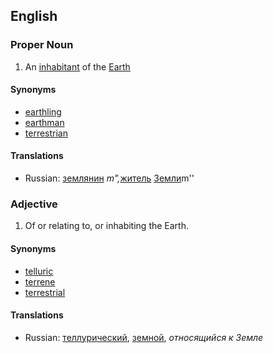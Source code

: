 ==English==
===Proper Noun===
#An [[inhabitant]] of the [[Earth]]
====Synonyms====
*[[earthling]]
*[[earthman]]
*[[terrestrian]]
====Translations====
*Russian: [[землянин]] ''m", ''[[житель]] [[Земля|Земли]]'' ''m''
===Adjective===
#Of or relating to, or inhabiting the Earth.
====Synonyms====
*[[telluric]]
*[[terrene]]
*[[terrestrial]]
====Translations====
*Russian: [[теллурический]],  [[земной]], ''относящийся к Земле''